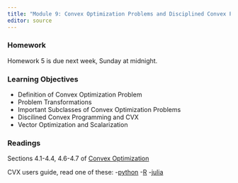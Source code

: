```yaml
---
title: "Module 9: Convex Optimization Problems and Disciplined Convex Programming"
editor: source
---
```


<!-- 
See issue with underscores in MathJax equations here: https://gohugo.io/content-management/formats/#issues-with-markdown
The solution, put backticks (`) around the LaTeX equation
-->

<script type="text/x-mathjax-config">
MathJax.Hub.Config({
  tex2jax: {
    inlineMath: [['$','$'], ['\\(','\\)']],
    displayMath: [['$$','$$'], ['\[','\]']],
    processEscapes: true,
    processEnvironments: true,
    skipTags: ['script', 'noscript', 'style', 'textarea', 'pre'],
    TeX: { equationNumbers: { autoNumber: "AMS" },
         extensions: ["AMSmath.js", "AMSsymbols.js"] }
  }
});
</script>

<script type="text/javascript" async src="https://cdnjs.cloudflare.com/ajax/libs/mathjax/2.7.1/MathJax.js?config=TeX-MML-AM_CHTML">
</script>

### Homework

Homework 5 is due next week, Sunday at midnight.



### Learning Objectives

* Definition of Convex Optimization Problem
* Problem Transformations
* Important Subclasses of Convex Optimization Problems
* Discilined Convex Programming and CVX
* Vector Optimization and Scalarization

### Readings


Sections 4.1-4.4, 4.6-4.7 of [Convex Optimization](https://web.stanford.edu/~boyd/cvxbook/bv_cvxbook.pdf)

CVX users guide, read one of these:
  -[python](https://www.cvxpy.org/tutorial/index.html)
  -[R](https://cvxr.rbind.io/cvxr_examples/cvxr_intro/)
  -[julia](https://jump.dev/Convex.jl/stable/)






